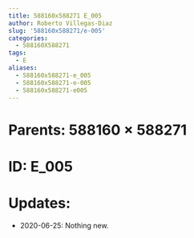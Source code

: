 ```yaml
---
title: 588160x588271 E_005
author: Roberto Villegas-Diaz
slug: '588160x588271/e-005'
categories:
  - 588160X588271
tags:
  - E
aliases:
  - 588160x588271-e_005
  - 588160x588271-e-005
  - 588160x588271-e005
---
```


# **Parents**: 588160 $\times$ 588271
# **ID**: E_005
# **Updates**: 
 - 2020-06-25: Nothing new.
